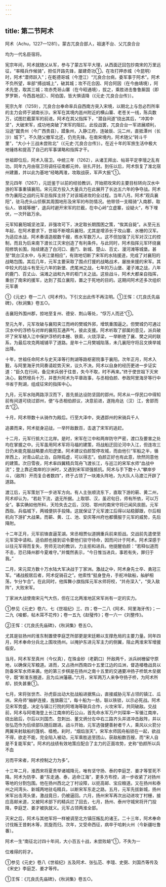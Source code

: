 ```yaml
---
---
---
```

title: 第二节阿术
---



阿术（Achu，1227—1281）。蒙古兀良合部人，祖速不台、父兀良合台

均为一代名臣宿将。

宪宗年间，阿术就随父从军，参与了蒙古军平大理，从西面迂回包抄南宋的万里远征，“率精兵作候骑”，担任开路先锋，屡建奇功①。在攻打押赤城（今昆明）时，阿术“潜师跃入”；在乾德哥城（今澄江）“兀良合台病，委军事于阿术”。阿术不负所望，率部“搏战城上”，破其城；攻不花合因、阿合阿因（在今曲靖境），阿术先登，取其三城；攻赤秃哥山寨（在今昭通境），拔之，乘胜进击鲁鲁厮国（即罗罗斯，今西昌地区）、阿伯国，皆大惧请降（《元史·兀良合台传》）。

宪宗九年（1259），兀良合台奉命率兵自西南方突入宋境，以期北上与忽必烈所率的主力会师于湖南长沙。宋军在其境内邕州附近的横山寨、老苍关一线，陈兵数万，试图拦截蒙军的前进。阿术在其父指挥下，“潜自间道”绕出其后，“冲其中坚”，大破宋军，成功地突破了宋军的阻拦。此役战罢，兀良合台一军进展顺利，沿途“蹴贵州（今广西贵县），蹂象州，入静江府，连破辰、沅二州，直抵潭州（长沙）城下”。不久随父撤军北还，仍充先锋。在南宋境内，阿术随父“转斗千里”，“大小十三战未尝败北”（《元史·兀良合台传》）。在近十年的军旅生活中极大地锤炼和提高了自己的军事谋略和指挥才干。

世祖即位后，阿术入宿卫。中统三年（1262），从诸王拜出、帖哥平定李璮之乱有功。同年九月由宿卫将调任征南都元帅，驻扎开封。到任以后，阿术恢复了淮北宿州建置，并以此为基地“经略两淮，攻取战获，军声大振”①。

至元四年（1267），元廷鉴于以前的经验教训，开始把攻宋的主要目标转向汉水中游的军事重镇襄阳。宋元双方投入大量兵力在此展开了长达五六年的争夺战。阿术作为襄阳之战的元军总指挥主持了对该城进攻的全过程。当年八月。阿术“观兵襄阳”，驻马虎头山侦察其周围地形及宋军的布防情况。他带领一支精骑“入南郡，取仙人、铁城等栅”，退兵时避开宋军的拦截，在中心岭“立虚寨，设疑火”，布下埋伏，一次歼敌万余。

元军知襄阳城坚池深，非强攻可下，决定取长期围困之策，“俟其自毙”。从至元五年起，在阿术要求下，世祖不断增兵襄阳，尤其是增添长于攻山寨、水栅的汉军。为适应水战，阿术奏请造舰数千艘，练水军数万人。这不但加强了元军对汉江的控制，而且为后来南下渡长江灭宋创造了有利条件。与此同时，阿术指挥元军环绕襄阳修筑长围，陆续建造了白河口、鹿门、新城、楚山、百丈、漫河滩等城堡。甚至“筑台汉水中，与夹江堡相应”，有效地切断了宋军的水陆援道，完成了对襄阳的战略包围。其后几年，元军主要采取了围点打援的战略战术，屡挫来援的宋军。其中较大的战斗有至元六年的新堡、虎尾洲之战，七年的万山堡、灌子滩之战，八年的鹿门、百丈山、湍滩之战和九年的柜门关之战。这些战斗，阿术大都亲自指挥，重创了南宋的援军，达到了孤立襄阳，置之于死地的目的。这期间阿术还多次组织元军袭

①《元史》卷一二八《阿术传》。下引文出此传不再注明。①王恽：《兀良氏先庙碑》，《秋涧集》卷五○。

击襄阳外围州郡，掠地至复州、德安、荆山等处，“俘万人而还”①。

至元九年，元军攻破与襄阳夹江而峙的樊城外郛，增筑重围逼之。但樊城仍可通过汉水中的浮桥与对岸的襄阳互通声气，彼此支援。阿术听取了部属的意见，派兵破坏了宋军植入江中保护浮桥的本栅、铁索，火烧浮梁，一举断绝了襄、樊之间的联系，为最后攻克两城铺平了道路。是年十二月樊城陷落，未几襄阳守将吕文焕举城出降。

十年，世祖任命阿术与史天泽等行荆湖等路枢密院事于襄阳。次年正月，阿术入觐，与阿里海牙共同奏请趁势灭宋，议久不决。阿术以自身的经历更进一步证实道：“臣久在行间，备见宋兵弱于往昔，失今不取，时不再来。”终于使世祖下灭宋决心，毅然增兵十万，并晋升阿术为平章政事，与丞相伯颜、参政阿里海牙等行中书省于荆湖，组成征宋的指挥中心。

九月，元军水陆两路浮汉而下，首先抵达设防坚固的郢州。阿术从一俘民口中得知前有间道可绕过郢州，便“与丞相伯颜议，决意前进，遂拖舟达（汉）江，舍郢而去”②。

十月，阿术带数十从骑作为殿后。行至大泽中，突遇郢州的宋骑兵千人

追袭而来，阿术挺身迎战，一举歼敌数百，击退了宋军的追赶。

十二月，元军行抵大江北岸。是时，宋军在江中和两岸防守严密，渡口及要害之处均在掌握之中。元军虽用阿术军将马福的建策，将战船迂回沦河中入江，但连攻三日仍未能克服战略要点阳逻堡。阿术建议伯颜暂停攻城，而由他引“军船之半，循岸西上，对青山矶止泊，自隙捣虚，可以得志”。伯颜正好也有此意，欣然同意他的建策。次日雪夜，阿术率四翼精兵驾舟飞渡长江，与巡江的宋军水师“血战中流”；登上靠近南岸的沙洲时，又遇到宋军顽强抵抗。阿术与手下数十人“攀岸步斗，（敌阵）开而复合者数四”，终于占领了一块滩头阵地，为大队人马渡江开辟了道路。

渡江后，元军策划下一步进军方向。有人主张顺流东下，直取下游的蕲、黄二州，阿术却认为，“若赴下流，退无所据。上取鄂、汉，虽迟旬日，师有所依，可以万全”。事实确如他所料，天险失去之后，汉阳、鄂州的南宋守将已闻风丧胆。元军西指，兵临城下，两城便拱手投降。这就保证了元军渡江后得以站稳脚跟，尔后相机向下游扩大战果。而蕲、黄、江、池、安庆等州府也都慑服于元军的威势，先后降附。

十二年正月，元军前锋直逼芜湖。宋丞相贾似道拥重兵前来拒战。交战前先遣使至元军营中请和。适伯颜也接到诏令要他们驻守待命，因而问计于阿术。阿术深感于以往元军得而复失，劳师无功的教训，力主拒和进兵。他提醒伯颜：“若释似道而不击，恐已降州郡今夏难守。”并慨然表示，“今日惟当进兵，事若有失，罪归于我。”

二月，宋元双方数十万水陆大军决战于丁家洲。激战之中，阿术身先士卒、勇冠三军。“诸战舰居后者，阿术促骑召之”。他索性“挺身登舟，手舵冲敌船，舢舻相荡，乍分乍合”。在此同时，他挥舞小旗指挥元军水师将校，“并舟深入”，“突入敌阵”，大败宋军。

丁家洲大战使南宋元气大伤，但在江北两淮地区宋军尚有一定的实力。

①参见《元史》卷六、七《世祖纪》三、四；卷一二八《阿术、阿里海牙传》；一二九《唆都，帖木耳不花传》；卷一五九《赵璧传》；卷一六一《刘整传》。

②王恽：《兀良氏先庙碑》，《秋涧集》卷五○。

尤其是驻扬州的淮东制置使李庭芝所部更是宋廷赖以支撑危局的主要力量。同年四月，阿术奉命分兵北上围攻扬州。以掩护东进元军主力的侧翼，阻止两淮宋军增援临安。

当月，阿术军至真州（今仪真），在珠金砂（老鹳口）歼敌两千，派兵树栅留守原地，以确保元军粮道。进而，又占扬州西南四十五里江边的瓜洲，督造楼橹战具以防备宋军水师来袭。他的第三步棋是在扬州之南十五里的交通要冲扬子桥筑木垒据守，既“断淮东粮道，且为瓜洲藩蔽。”六月，宋军两万人来争夺扬子桥，为阿术所却，损失甚重①。

七月，宋将张世杰、孙虎臣出动大批战船进据焦山，直接威胁元军占领的镇江、瓜洲。宋舟师“舳舻连接，旌旗蔽江”，每十船为一舫，联以铁锁，以示必死战。阿术见宋军势盛，决定与镇江行院的阿塔海等联兵合作，火攻宋军，共同破敌。交战前，阿术与阿塔海登上长江南岸的石公山，首先命水军万户刘琛率一军循江南岸，绕出敌后，尔后以刘国杰、忽刺出、董文炳分左中右三路齐头并进冲击敌阵，并以张弘范作为后续部队随后跟进。战斗开始，元军选强健善射者千人，乘风以火箭分两翼夹射敌船的篷帆、樯桅。刹时，“烟焰涨天”。宋军水师因舟船锁在一起，欲战不得，欲走不能，完全陷入被动，元军乘胜追至团山，获敌船数百艘，而“宋人自是不复能军矣”。阿术的战绩有效地策应配合了主力的正面攻势，史称“伯颜所以兵不血

刃而平宋者，阿术控制之力为多”。

十三年二月，淮西宋将夏贵举诸城降元，唯有坚守扬、泰的李庭芝、姜才等誓死不降。阿术为防李、姜“东走通、泰，逃命江海”，更多方布控，进一步收紧了对扬州等地的分割包围。他在扬州西北之丁村设障，以扼高邮、宝应粮道。又在扬州和泰州之间湾头、新城两地驻屯精兵，以断宋军东走之路。五月，元军先拔新城，扬州宋军出击湾头堡，激战竟日，仍被逼回。六月，扬州宋军再次出动进攻丁村栅，接应高邮米道，又被阿术部下的精兵拦了回去，七月，扬州、泰州守城宋将开门投降，李庭芝、姜才被执就义。元军占领两淮全部。

灭宋之后，阿术与其他军将一样被调至北方镇压叛乱的诸王。二十三年，阿术奉命讨伐叛王昔剌木等，凯旋而归。次年，又受命西征，病卒于哈剌火州（今新疆吐鲁番）。

阿术一生“南征北讨四十年间，大小百五十战，未尝败衄”①，不失为一

位难得的将才。

①参见《元史》卷八《世祖纪》五及阿术、张弘范、李璮、史弼、刘国杰等传及《宋史》李庭芝、姜才等传。

①王恽：《兀良氏先庙碑》，《秋涧集》卷五○。